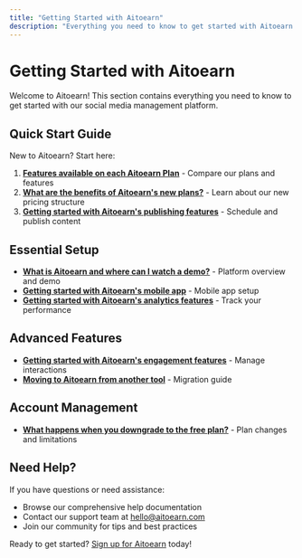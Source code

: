 ```yaml
---
title: "Getting Started with Aitoearn"
description: "Everything you need to know to get started with Aitoearn social media management"
---
```

# Getting Started with Aitoearn

Welcome to Aitoearn! This section contains everything you need to know to get started with our social media management platform.

## Quick Start Guide

New to Aitoearn? Start here:

1. **[Features available on each Aitoearn Plan](getting-started/1-Features-available-on-each-Aitoearn-Plan)** - Compare our plans and features
2. **[What are the benefits of Aitoearn's new plans?](getting-started/2-What-are-the%20benefits-of-Aitoearn's-new-plans)** - Learn about our new pricing structure
3. **[Getting started with Aitoearn's publishing features](getting-started/3-getting-started-with-buffers-publishing-features)** - Schedule and publish content

## Essential Setup

- **[What is Aitoearn and where can I watch a demo?](getting-started/4-what-is-buffer-and-where-can-i-watch-a-demo)** - Platform overview and demo
- **[Getting started with Aitoearn's mobile app](getting-started/6-getting-started-with-buffers-mobile-app)** - Mobile app setup
- **[Getting started with Aitoearn's analytics features](getting-started/7-getting-started-with-buffers-analytics-features)** - Track your performance

## Advanced Features

- **[Getting started with Aitoearn's engagement features](getting-started/8-getting-started-with-buffers-engagement-features)** - Manage interactions
- **[Moving to Aitoearn from another tool](getting-started/9-moving-to-buffer-from-another-tool)** - Migration guide

## Account Management

- **[What happens when you downgrade to the free plan?](getting-started/5-what-happens-when-you-downgrade-to-the-free-plan)** - Plan changes and limitations

## Need Help?

If you have questions or need assistance:
- Browse our comprehensive help documentation
- Contact our support team at [hello@aitoearn.com](mailto:hello@aitoearn.com)
- Join our community for tips and best practices

Ready to get started? [Sign up for Aitoearn](https://aitoearn.com) today!
